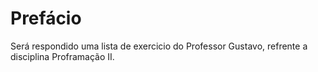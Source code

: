# Prefácio {.unnumbered}


Será respondido uma lista de exercicio do Professor Gustavo, refrente a disciplina Proframação II.


